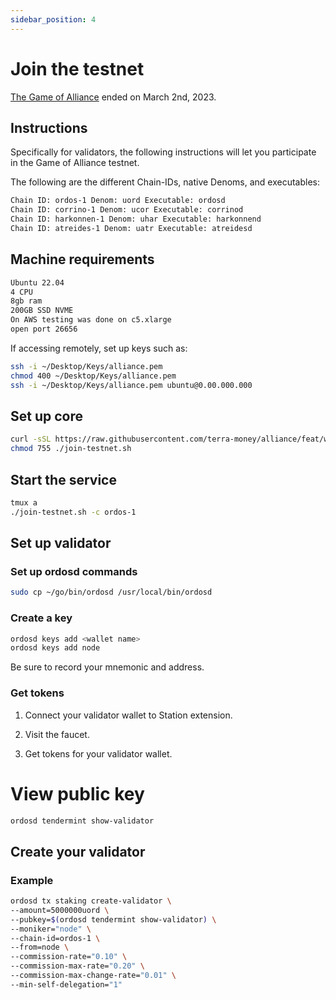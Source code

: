 ```yaml
---
sidebar_position: 4
---
```


# Join the testnet


<Admonition type="danger" icon="🤝" title="The game of Alliance is over">

[The Game of Alliance](../game-of-alliance/overview.mdx) ended on March 2nd, 2023. 

</Admonition>


## Instructions

Specifically for validators, the following instructions will let you participate in the Game of Alliance testnet.

The following are the different Chain-IDs, native Denoms, and executables:

```sh Chains
Chain ID: ordos-1 Denom: uord Executable: ordosd
Chain ID: corrino-1 Denom: ucor Executable: corrinod
Chain ID: harkonnen-1 Denom: uhar Executable: harkonnend
Chain ID: atreides-1 Denom: uatr Executable: atreidesd
```

## Machine requirements

```sh Requirements
Ubuntu 22.04
4 CPU
8gb ram
200GB SSD NVME
On AWS testing was done on c5.xlarge
open port 26656
```

If accessing remotely, set up keys such as:

```sh Setup
ssh -i ~/Desktop/Keys/alliance.pem
chmod 400 ~/Desktop/Keys/alliance.pem
ssh -i ~/Desktop/Keys/alliance.pem ubuntu@0.00.000.000
```

## Set up core

```sh Setup
curl -sSL https://raw.githubusercontent.com/terra-money/alliance/feat/wasm-testnets/scripts/join-testnet.sh -O 
chmod 755 ./join-testnet.sh
```

## Start the service

```sh Setup
tmux a
./join-testnet.sh -c ordos-1

```

## Set up validator

### Set up ordosd commands

```sh Setup
sudo cp ~/go/bin/ordosd /usr/local/bin/ordosd
```

### Create a key

```sh Setup
ordosd keys add <wallet name>
ordosd keys add node
```

Be sure to record your mnemonic and address.

### Get tokens 

1. Connect your validator wallet to Station extension. 

2. Visit the faucet.

3. Get tokens for your validator wallet. 

# View public key

```sh Setup
ordosd tendermint show-validator

```

## Create your validator

### Example

```sh Setup
ordosd tx staking create-validator \
--amount=5000000uord \
--pubkey=$(ordosd tendermint show-validator) \
--moniker="node" \
--chain-id=ordos-1 \
--from=node \
--commission-rate="0.10" \
--commission-max-rate="0.20" \
--commission-max-change-rate="0.01" \
--min-self-delegation="1"
```